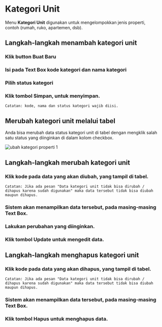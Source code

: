 
# Kategori Unit

Menu **Kategori Unit** digunakan untuk mengelompokkan jenis properti,
contoh (rumah, ruko, apartemen, dsb).

## Langkah-langkah menambah kategori unit

<Steps>

### Klik button **Buat Baru**

### Isi pada Text Box kode kategori dan nama kategori

### Pilih status kategori

### Klik tombol **Simpan**, untuk menyimpan.

`Catatan: kode, nama dan status kategori wajib diisi.`

</Steps>

## Merubah kategori unit melalui tabel

Anda bisa merubah data status kategori unit di tabel dengan mengklik salah satu status yang diinginkan di dalam kolom checkbox.

![ubah kategori properti 1](@/public/image/web/data-master/properti/kategori-unit/kategori_unit1.png)

<Steps>

</Steps>

## Langkah-langkah merubah kategori unit

<Steps>

### Klik kode pada data yang akan diubah, yang tampil di tabel.

`Catatan: Jika ada pesan "Data kategori unit tidak bisa dirubah / dihapus karena sudah digunakan" maka data tersebut tidak bisa diubah maupun dihapus.`

### Sistem akan menampilkan data tersebut, pada masing-masing Text Box.

### Lakukan perubahan yang diinginkan.

### Klik tombol **Update** untuk mengedit data.

</Steps>

## Langkah-langkah menghapus kategori unit

<Steps>

### Klik kode pada data yang akan dihapus, yang tampil di tabel.

`Catatan: Jika ada pesan "Data kategori unit tidak bisa dirubah / dihapus karena sudah digunakan" maka data tersebut tidak bisa diubah maupun dihapus.`

### Sistem akan menampilkan data tersebut, pada masing-masing Text Box.

### Klik tombol **Hapus** untuk menghapus data.

</Steps>
